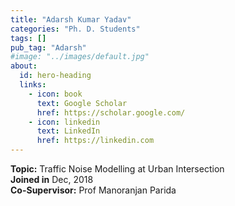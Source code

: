 ```yaml
---
title: "Adarsh Kumar Yadav"
categories: "Ph. D. Students"
tags: []
pub_tag: "Adarsh"
#image: "../images/default.jpg"
about:
  id: hero-heading
  links:
    - icon: book
      text: Google Scholar
      href: https://scholar.google.com/
    - icon: linkedin
      text: LinkedIn
      href: https://linkedin.com
---
```


:::{#hero-heading}

**Topic:** Traffic Noise Modelling at Urban Intersection
 <br>
**Joined in** Dec, 2018 <br>
**Co-Supervisor:** Prof Manoranjan Parida
:::

